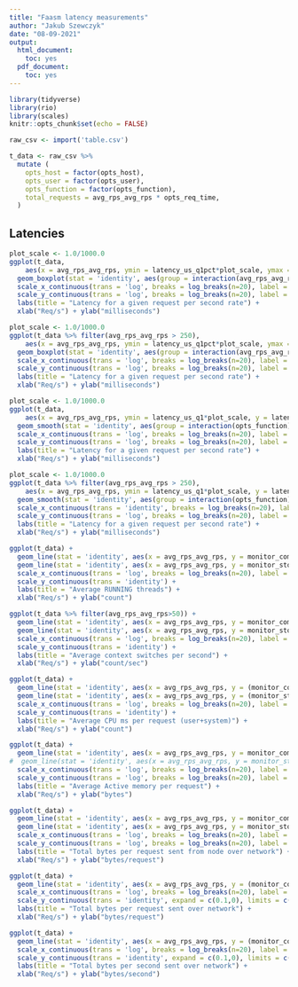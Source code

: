```yaml
---
title: "Faasm latency measurements"
author: "Jakub Szewczyk"
date: "08-09-2021"
output:
  html_document:
    toc: yes
  pdf_document:
    toc: yes
---
```


```r
library(tidyverse)
library(rio)
library(scales)
knitr::opts_chunk$set(echo = FALSE)
```

```r
raw_csv <- import('table.csv')
```

```r
t_data <- raw_csv %>%
  mutate (
    opts_host = factor(opts_host),
    opts_user = factor(opts_user),
    opts_function = factor(opts_function),
    total_requests = avg_rps_avg_rps * opts_req_time,
  )

```

## Latencies

```r
plot_scale <- 1.0/1000.0
ggplot(t_data,
    aes(x = avg_rps_avg_rps, ymin = latency_us_q1pct*plot_scale, ymax = latency_us_q99pct*plot_scale, lower = latency_us_q1*plot_scale, middle = latency_us_med*plot_scale, upper = latency_us_q3*plot_scale)) +
  geom_boxplot(stat = 'identity', aes(group = interaction(avg_rps_avg_rps, opts_function), color = opts_function)) +
  scale_x_continuous(trans = 'log', breaks = log_breaks(n=20), label = scales::label_comma(accuracy = 1)) +
  scale_y_continuous(trans = 'log', breaks = log_breaks(n=20), label = scales::label_comma(accuracy = 1)) +
  labs(title = "Latency for a given request per second rate") +
  xlab("Req/s") + ylab("milliseconds")
```

```r
plot_scale <- 1.0/1000.0
ggplot(t_data %>% filter(avg_rps_avg_rps > 250),
    aes(x = avg_rps_avg_rps, ymin = latency_us_q1pct*plot_scale, ymax = latency_us_q99pct*plot_scale, lower = latency_us_q1*plot_scale, middle = latency_us_med*plot_scale, upper = latency_us_q3*plot_scale)) +
  geom_boxplot(stat = 'identity', aes(group = interaction(avg_rps_avg_rps, opts_function), color = opts_function)) +
  scale_x_continuous(trans = 'log', breaks = log_breaks(n=20), label = scales::label_comma(accuracy = 1)) +
  scale_y_continuous(trans = 'log', breaks = log_breaks(n=20), label = scales::label_comma(accuracy = 1)) +
  labs(title = "Latency for a given request per second rate") +
  xlab("Req/s") + ylab("milliseconds")
```

```r
plot_scale <- 1.0/1000.0
ggplot(t_data,
    aes(x = avg_rps_avg_rps, ymin = latency_us_q1*plot_scale, y = latency_us_med*plot_scale, ymax = latency_us_q3*plot_scale)) +
  geom_smooth(stat = 'identity', aes(group = interaction(opts_function), color = opts_function)) +
  scale_x_continuous(trans = 'log', breaks = log_breaks(n=20), label = scales::label_comma(accuracy = 1)) +
  scale_y_continuous(trans = 'log', breaks = log_breaks(n=20), label = scales::label_comma(accuracy = 1)) +
  labs(title = "Latency for a given request per second rate") +
  xlab("Req/s") + ylab("milliseconds")
```

```r
plot_scale <- 1.0/1000.0
ggplot(t_data %>% filter(avg_rps_avg_rps > 250),
    aes(x = avg_rps_avg_rps, ymin = latency_us_q1*plot_scale, y = latency_us_med*plot_scale, ymax = latency_us_q3*plot_scale)) +
  geom_smooth(stat = 'identity', aes(group = interaction(opts_function), color = opts_function)) +
  scale_x_continuous(trans = 'identity', breaks = log_breaks(n=20), label = scales::label_comma(accuracy = 1)) +
  scale_y_continuous(trans = 'log', breaks = log_breaks(n=20), label = scales::label_comma(accuracy = 1)) +
  labs(title = "Latency for a given request per second rate") +
  xlab("Req/s") + ylab("milliseconds")
```

```r
ggplot(t_data) +
  geom_line(stat = 'identity', aes(x = avg_rps_avg_rps, y = monitor_computeprocs_running_avg, group = interaction(opts_function), color = interaction('compute',opts_function))) +
  geom_line(stat = 'identity', aes(x = avg_rps_avg_rps, y = monitor_storageprocs_running_avg, group = interaction(opts_function), color = interaction('storage',opts_function))) +
  scale_x_continuous(trans = 'log', breaks = log_breaks(n=20), label = scales::label_comma(accuracy = 1)) +
  scale_y_continuous(trans = 'identity') +
  labs(title = "Average RUNNING threads") +
  xlab("Req/s") + ylab("count")
```

```r
ggplot(t_data %>% filter(avg_rps_avg_rps>50)) +
  geom_line(stat = 'identity', aes(x = avg_rps_avg_rps, y = monitor_computecswitches_sum / (opts_req_time), group = interaction(opts_function), color = interaction('compute',opts_function))) +
  geom_line(stat = 'identity', aes(x = avg_rps_avg_rps, y = monitor_storagecswitches_sum / (opts_req_time), group = interaction(opts_function), color = interaction('storage',opts_function))) +
  scale_x_continuous(trans = 'log', breaks = log_breaks(n=20), label = scales::label_comma(accuracy = 1)) +
  scale_y_continuous(trans = 'identity') +
  labs(title = "Average context switches per second") +
  xlab("Req/s") + ylab("count/sec")
```

```r
ggplot(t_data) +
  geom_line(stat = 'identity', aes(x = avg_rps_avg_rps, y = (monitor_computecpums_user_sum + monitor_computecpums_system_sum + monitor_computecpums_nice_sum) / total_requests, group = interaction(opts_function), color = interaction('compute',opts_function))) +
  geom_line(stat = 'identity', aes(x = avg_rps_avg_rps, y = (monitor_storagecpums_user_sum + monitor_storagecpums_system_sum + monitor_storagecpums_nice_sum) / total_requests, group = interaction(opts_function), color = interaction('storage',opts_function))) +
  scale_x_continuous(trans = 'log', breaks = log_breaks(n=20), label = scales::label_comma(accuracy = 1)) +
  scale_y_continuous(trans = 'identity') +
  labs(title = "Average CPU ms per request (user+system)") +
  xlab("Req/s") + ylab("count")
```

```r
ggplot(t_data) +
  geom_line(stat = 'identity', aes(x = avg_rps_avg_rps, y = monitor_computemem_active_avg, group = interaction(opts_function), color = interaction('compute',opts_function))) +
#  geom_line(stat = 'identity', aes(x = avg_rps_avg_rps, y = monitor_storagemem_active_avg, group = interaction(opts_function), color = interaction('storage',opts_function))) +
  scale_x_continuous(trans = 'log', breaks = log_breaks(n=20), label = scales::label_comma(accuracy = 1)) +
  scale_y_continuous(trans = 'log', breaks = log_breaks(n=20), label = scales::label_comma(accuracy = 1)) +
  labs(title = "Average Active memory per request") +
  xlab("Req/s") + ylab("bytes")
```

```r
ggplot(t_data) +
  geom_line(stat = 'identity', aes(x = avg_rps_avg_rps, y = monitor_computenet_tx_bytes_sum / total_requests, group = interaction(opts_function), color = interaction('compute',opts_function))) +
  geom_line(stat = 'identity', aes(x = avg_rps_avg_rps, y = monitor_storagenet_tx_bytes_sum / total_requests, group = interaction(opts_function), color = interaction('storage',opts_function))) +
  scale_x_continuous(trans = 'log', breaks = log_breaks(n=20), label = scales::label_comma(accuracy = 1)) +
  scale_y_continuous(trans = 'log', breaks = log_breaks(n=20), label = scales::label_comma(accuracy = 1)) +
  labs(title = "Total bytes per request sent from node over network") +
  xlab("Req/s") + ylab("bytes/request")
```

```r
ggplot(t_data) +
  geom_line(stat = 'identity', aes(x = avg_rps_avg_rps, y = (monitor_computenet_tx_bytes_sum + monitor_storagenet_tx_bytes_sum) / total_requests, group = interaction(opts_function), color = opts_function)) +
  scale_x_continuous(trans = 'log', breaks = log_breaks(n=20), label = scales::label_comma(accuracy = 1), expand = c(0.01, 0.01)) +
  scale_y_continuous(trans = 'identity', expand = c(0.1,0), limits = c(0, NA), label = scales::label_comma(accuracy = 1)) +
  labs(title = "Total bytes per request sent over network") +
  xlab("Req/s") + ylab("bytes/request")
```

```r
ggplot(t_data) +
  geom_line(stat = 'identity', aes(x = avg_rps_avg_rps, y = (monitor_computenet_tx_bytes_sum + monitor_storagenet_tx_bytes_sum) / (opts_req_time), group = interaction(opts_function), color = opts_function)) +
  scale_x_continuous(trans = 'log', breaks = log_breaks(n=20), label = scales::label_comma(accuracy = 1), expand = c(0.01, 0.01)) +
  scale_y_continuous(trans = 'identity', expand = c(0.1,0), limits = c(0, NA), label = scales::label_comma(accuracy = 1)) +
  labs(title = "Total bytes per second sent over network") +
  xlab("Req/s") + ylab("bytes/second")
```
